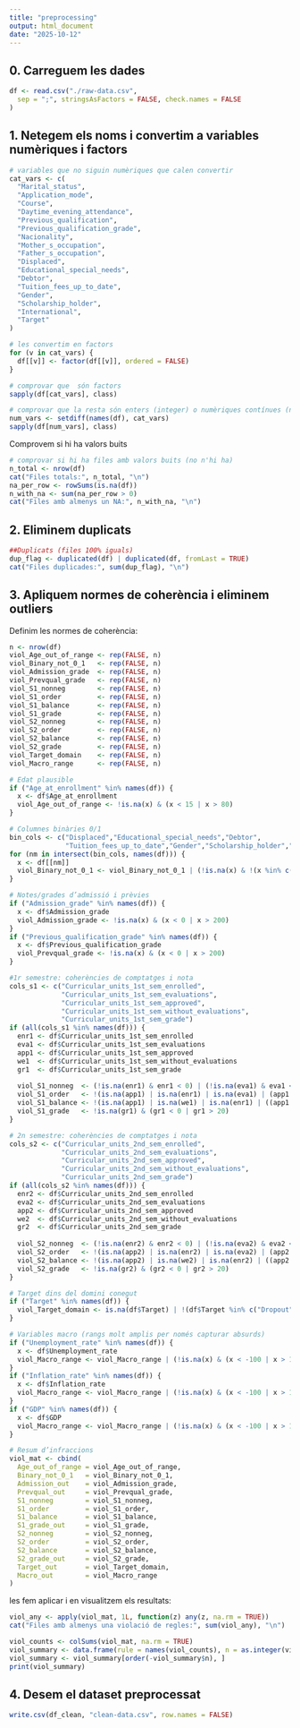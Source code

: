 ```yaml
---
title: "preprocessing"
output: html_document
date: "2025-10-12"
---
```


## 0. Carreguem les dades
```r
df <- read.csv("./raw-data.csv",
  sep = ";", stringsAsFactors = FALSE, check.names = FALSE
)
```
## 1. Netegem els noms i convertim a variables numèriques i factors
```r
# variables que no siguin numèriques que calen convertir
cat_vars <- c(
  "Marital_status",
  "Application_mode",
  "Course",
  "Daytime_evening_attendance",
  "Previous_qualification",
  "Previous_qualification_grade",
  "Nacionality",
  "Mother_s_occupation",
  "Father_s_occupation",
  "Displaced",
  "Educational_special_needs",
  "Debtor",
  "Tuition_fees_up_to_date",
  "Gender",
  "Scholarship_holder",
  "International",
  "Target"
)

# les convertim en factors
for (v in cat_vars) {
  df[[v]] <- factor(df[[v]], ordered = FALSE)
}

# comprovar que  són factors
sapply(df[cat_vars], class)

# comprovar que la resta són enters (integer) o numèriques contínues (numeric)
num_vars <- setdiff(names(df), cat_vars)
sapply(df[num_vars], class)
```

Comprovem si hi ha valors buits

```r
# comprovar si hi ha files amb valors buits (no n'hi ha)
n_total <- nrow(df)
cat("Files totals:", n_total, "\n")
na_per_row <- rowSums(is.na(df))
n_with_na <- sum(na_per_row > 0)
cat("Files amb almenys un NA:", n_with_na, "\n")
```
## 2. Eliminem duplicats
```r
##Duplicats (files 100% iguals)
dup_flag <- duplicated(df) | duplicated(df, fromLast = TRUE)
cat("Files duplicades:", sum(dup_flag), "\n")
```

## 3. Apliquem normes de coherència i eliminem outliers

Definim les normes de coherència:
```r
n <- nrow(df)
viol_Age_out_of_range <- rep(FALSE, n)
viol_Binary_not_0_1   <- rep(FALSE, n)
viol_Admission_grade  <- rep(FALSE, n)
viol_Prevqual_grade   <- rep(FALSE, n)
viol_S1_nonneg        <- rep(FALSE, n)
viol_S1_order         <- rep(FALSE, n)
viol_S1_balance       <- rep(FALSE, n)
viol_S1_grade         <- rep(FALSE, n)
viol_S2_nonneg        <- rep(FALSE, n)
viol_S2_order         <- rep(FALSE, n)
viol_S2_balance       <- rep(FALSE, n)
viol_S2_grade         <- rep(FALSE, n)
viol_Target_domain    <- rep(FALSE, n)
viol_Macro_range      <- rep(FALSE, n)

# Edat plausible
if ("Age_at_enrollment" %in% names(df)) {
  x <- df$Age_at_enrollment
  viol_Age_out_of_range <- !is.na(x) & (x < 15 | x > 80)
}

# Columnes binàries 0/1
bin_cols <- c("Displaced","Educational_special_needs","Debtor",
              "Tuition_fees_up_to_date","Gender","Scholarship_holder","International")
for (nm in intersect(bin_cols, names(df))) {
  x <- df[[nm]]
  viol_Binary_not_0_1 <- viol_Binary_not_0_1 | (!is.na(x) & !(x %in% c(0, 1)))
}

# Notes/grades d’admissió i prèvies 
if ("Admission_grade" %in% names(df)) {
  x <- df$Admission_grade
  viol_Admission_grade <- !is.na(x) & (x < 0 | x > 200)
}
if ("Previous_qualification_grade" %in% names(df)) {
  x <- df$Previous_qualification_grade
  viol_Prevqual_grade <- !is.na(x) & (x < 0 | x > 200)
}

#1r semestre: coherències de comptatges i nota
cols_s1 <- c("Curricular_units_1st_sem_enrolled",
             "Curricular_units_1st_sem_evaluations",
             "Curricular_units_1st_sem_approved",
             "Curricular_units_1st_sem_without_evaluations",
             "Curricular_units_1st_sem_grade")
if (all(cols_s1 %in% names(df))) {
  enr1 <- df$Curricular_units_1st_sem_enrolled
  eva1 <- df$Curricular_units_1st_sem_evaluations
  app1 <- df$Curricular_units_1st_sem_approved
  we1  <- df$Curricular_units_1st_sem_without_evaluations
  gr1  <- df$Curricular_units_1st_sem_grade
  
  viol_S1_nonneg  <- (!is.na(enr1) & enr1 < 0) | (!is.na(eva1) & eva1 < 0) | (!is.na(app1) & app1 < 0)
  viol_S1_order   <- !(is.na(app1) | is.na(enr1) | is.na(eva1) | (app1 <= enr1 & app1 <= eva1))
  viol_S1_balance <- !(is.na(app1) | is.na(we1) | is.na(enr1) | ((app1 + we1) <= enr1))
  viol_S1_grade   <- !is.na(gr1) & (gr1 < 0 | gr1 > 20)
}

# 2n semestre: coherències de comptatges i nota
cols_s2 <- c("Curricular_units_2nd_sem_enrolled",
             "Curricular_units_2nd_sem_evaluations",
             "Curricular_units_2nd_sem_approved",
             "Curricular_units_2nd_sem_without_evaluations",
             "Curricular_units_2nd_sem_grade")
if (all(cols_s2 %in% names(df))) {
  enr2 <- df$Curricular_units_2nd_sem_enrolled
  eva2 <- df$Curricular_units_2nd_sem_evaluations
  app2 <- df$Curricular_units_2nd_sem_approved
  we2  <- df$Curricular_units_2nd_sem_without_evaluations
  gr2  <- df$Curricular_units_2nd_sem_grade
  
  viol_S2_nonneg  <- (!is.na(enr2) & enr2 < 0) | (!is.na(eva2) & eva2 < 0) | (!is.na(app2) & app2 < 0)
  viol_S2_order   <- !(is.na(app2) | is.na(enr2) | is.na(eva2) | (app2 <= enr2 & app2 <= eva2))
  viol_S2_balance <- !(is.na(app2) | is.na(we2) | is.na(enr2) | ((app2 + we2) <= enr2))
  viol_S2_grade   <- !is.na(gr2) & (gr2 < 0 | gr2 > 20)
}

# Target dins del domini conegut
if ("Target" %in% names(df)) {
  viol_Target_domain <- is.na(df$Target) | !(df$Target %in% c("Dropout","Graduate","Enrolled"))
}

# Variables macro (rangs molt amplis per només capturar absurds)
if ("Unemployment_rate" %in% names(df)) {
  x <- df$Unemployment_rate
  viol_Macro_range <- viol_Macro_range | (!is.na(x) & (x < -100 | x > 100))
}
if ("Inflation_rate" %in% names(df)) {
  x <- df$Inflation_rate
  viol_Macro_range <- viol_Macro_range | (!is.na(x) & (x < -100 | x > 100))
}
if ("GDP" %in% names(df)) {
  x <- df$GDP
  viol_Macro_range <- viol_Macro_range | (!is.na(x) & (x < -100 | x > 100))
}

# Resum d’infraccions
viol_mat <- cbind(
  Age_out_of_range = viol_Age_out_of_range,
  Binary_not_0_1   = viol_Binary_not_0_1,
  Admission_out    = viol_Admission_grade,
  Prevqual_out     = viol_Prevqual_grade,
  S1_nonneg        = viol_S1_nonneg,
  S1_order         = viol_S1_order,
  S1_balance       = viol_S1_balance,
  S1_grade_out     = viol_S1_grade,
  S2_nonneg        = viol_S2_nonneg,
  S2_order         = viol_S2_order,
  S2_balance       = viol_S2_balance,
  S2_grade_out     = viol_S2_grade,
  Target_out       = viol_Target_domain,
  Macro_out        = viol_Macro_range
)
```

les fem aplicar i en visualitzem els resultats:
```r
viol_any <- apply(viol_mat, 1L, function(z) any(z, na.rm = TRUE))
cat("Files amb almenys una violació de regles:", sum(viol_any), "\n")

viol_counts <- colSums(viol_mat, na.rm = TRUE)
viol_summary <- data.frame(rule = names(viol_counts), n = as.integer(viol_counts), row.names = NULL)
viol_summary <- viol_summary[order(-viol_summary$n), ]
print(viol_summary)
```
## 4. Desem el dataset preprocessat
```r
write.csv(df_clean, "clean-data.csv", row.names = FALSE)
```